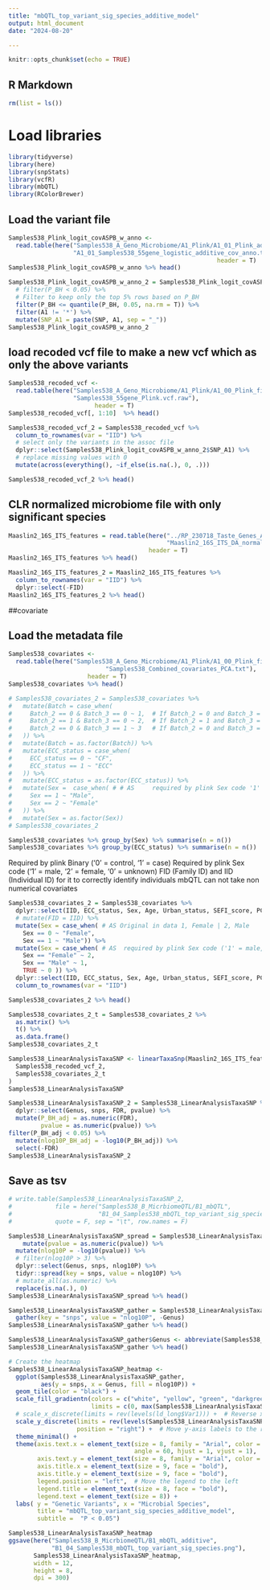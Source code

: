 ```yaml
---
title: "mbQTL_top_variant_sig_species_additive_model"
output: html_document
date: "2024-08-20"

---
```



```r
knitr::opts_chunk$set(echo = TRUE)
```

## R Markdown
```r
rm(list = ls())

```

# Load libraries
```r
library(tidyverse)
library(here)
library(snpStats)
library(vcfR)
library(mbQTL)
library(RColorBrewer)
```


## Load the variant file
```r
Samples538_Plink_logit_covASPB_w_anno <- 
  read.table(here("Samples538_A_Geno_Microbiome/A1_Plink/A1_01_Plink_additive",
                  "A1_01_Samples538_55gene_logistic_additive_cov_anno.txt"),
                                                          header = T)
Samples538_Plink_logit_covASPB_w_anno %>% head()
```


```r
Samples538_Plink_logit_covASPB_w_anno_2 = Samples538_Plink_logit_covASPB_w_anno %>% 
  # filter(P_BH < 0.05) %>%
  # Filter to keep only the top 5% rows based on P_BH
  filter(P_BH <= quantile(P_BH, 0.05, na.rm = T)) %>%
  filter(A1 != '*') %>%
  mutate(SNP_A1 = paste(SNP, A1, sep = "_"))
Samples538_Plink_logit_covASPB_w_anno_2 
```







## load recoded vcf file to make a new vcf which as only the above variants
```r
Samples538_recoded_vcf <- 
  read.table(here("Samples538_A_Geno_Microbiome/A1_Plink/A1_00_Plink_files",
                  "Samples538_55gene_Plink.vcf.raw"),
                        header = T)
Samples538_recoded_vcf[, 1:10]  %>% head()

Samples538_recoded_vcf_2 = Samples538_recoded_vcf %>%
  column_to_rownames(var = "IID") %>%
  # select only the variants in the assoc file
  dplyr::select(Samples538_Plink_logit_covASPB_w_anno_2$SNP_A1) %>% 
  # replace missing values with 0
  mutate(across(everything(), ~if_else(is.na(.), 0, .)))

Samples538_recoded_vcf_2 %>% head()
```



## CLR normalized microbiome file with only significant species

```r

Maaslin2_16S_ITS_features = read.table(here("../RP_230718_Taste_Genes_Analysis_1/Samples538_Analysis/Microbiome538_files",
                                            "Maaslin2_16S_ITS_DA_normalized_features.txt"),
                                       header = T)
Maaslin2_16S_ITS_features %>% head()

Maaslin2_16S_ITS_features_2 = Maaslin2_16S_ITS_features %>%
  column_to_rownames(var = "IID") %>%
  dplyr::select(-FID)
Maaslin2_16S_ITS_features_2 %>% head()
```

##covariate

## Load the metadata file
```r
Samples538_covariates <- 
  read.table(here("Samples538_A_Geno_Microbiome/A1_Plink/A1_00_Plink_files",
                           "Samples538_Combined_covariates_PCA.txt"),
                      header = T)
Samples538_covariates %>% head()

# Samples538_covariates_2 = Samples538_covariates %>%
#   mutate(Batch = case_when(
#     Batch_2 == 0 & Batch_3 == 0 ~ 1,  # If Batch_2 = 0 and Batch_3 = 0, assign Batch = 1
#     Batch_2 == 1 & Batch_3 == 0 ~ 2,  # If Batch_2 = 1 and Batch_3 = 0, assign Batch = 2
#     Batch_2 == 0 & Batch_3 == 1 ~ 3   # If Batch_2 = 0 and Batch_3 = 1, assign Batch = 3
#   )) %>% 
#   mutate(Batch = as.factor(Batch)) %>%
#   mutate(ECC_status = case_when(
#     ECC_status == 0 ~ "CF",
#     ECC_status == 1 ~ "ECC"
#   )) %>% 
#   mutate(ECC_status = as.factor(ECC_status)) %>%
#   mutate(Sex =  case_when( # # AS 	required by plink Sex code '1' = male, '2' = female, '0' = unknown)
#     Sex == 1 ~ "Male",
#     Sex == 2 ~ "Female"
#   )) %>% 
#   mutate(Sex = as.factor(Sex))
# Samples538_covariates_2
```


```r
Samples538_covariates %>% group_by(Sex) %>% summarise(n = n())
Samples538_covariates %>% group_by(ECC_status) %>% summarise(n = n())
```

Required by plink Binary ('0' = control, '1' = case)
Required by plink Sex code ('1' = male, '2' = female, '0' = unknown)
FID (Family ID) and IID (Individual ID) for it to correctly identify individuals
mbQTL can not take non numerical covariates

```r
Samples538_covariates_2 = Samples538_covariates %>% 
  dplyr::select(IID, ECC_status, Sex, Age, Urban_status, SEFI_score, PC1, PC2, PC3, PC4, PC5) %>%
  # mutate(FID = IID) %>%
  mutate(Sex = case_when( # AS Original in data 1, Female | 2, Male 
    Sex == 0 ~ "Female",
    Sex == 1 ~ "Male")) %>% 
  mutate(Sex = case_when( # AS 	required by plink Sex code ('1' = male, '2' = female, '0' = unknown)
    Sex == "Female" ~ 2,
    Sex == "Male" ~ 1,
    TRUE ~ 0 )) %>% 
  dplyr::select(IID, ECC_status, Sex, Age, Urban_status, SEFI_score, PC1, PC2, PC3, PC4, PC5) %>%
  column_to_rownames(var = "IID")

Samples538_covariates_2 %>% head()

Samples538_covariates_2_t = Samples538_covariates_2 %>%
  as.matrix() %>% 
  t() %>% 
  as.data.frame()
Samples538_covariates_2_t 
```



```r
Samples538_LinearAnalysisTaxaSNP <- linearTaxaSnp(Maaslin2_16S_ITS_features_2,
  Samples538_recoded_vcf_2,
  Samples538_covariates_2_t
)
Samples538_LinearAnalysisTaxaSNP 

```



```r
Samples538_LinearAnalysisTaxaSNP_2 = Samples538_LinearAnalysisTaxaSNP %>%
  dplyr::select(Genus, snps, FDR, pvalue) %>%
  mutate(P_BH_adj = as.numeric(FDR),
         pvalue = as.numeric(pvalue)) %>%
filter(P_BH_adj < 0.05) %>% 
  mutate(nlog10P_BH_adj = -log10(P_BH_adj)) %>% 
  select(-FDR)
Samples538_LinearAnalysisTaxaSNP_2 
```


## Save as tsv
```r
# write.table(Samples538_LinearAnalysisTaxaSNP_2, 
#            file = here("Samples538_B_MicrbiomeQTL/B1_mbQTL",
#                        "B1_04_Samples538_mbQTL_top_variant_sig_species.tsv"),
#            quote = F, sep = "\t", row.names = F)

```

```r
Samples538_LinearAnalysisTaxaSNP_spread = Samples538_LinearAnalysisTaxaSNP %>% # Samples538_LinearAnalysisTaxaSNP_2
    mutate(pvalue = as.numeric(pvalue)) %>%
  mutate(nlog10P = -log10(pvalue)) %>%
  # filter(nlog10P > 3) %>%
  dplyr::select(Genus, snps, nlog10P) %>%
  tidyr::spread(key = snps, value = nlog10P) %>% 
  # mutate_all(as.numeric) %>%
  replace(is.na(.), 0)
Samples538_LinearAnalysisTaxaSNP_spread %>% head()

Samples538_LinearAnalysisTaxaSNP_gather = Samples538_LinearAnalysisTaxaSNP_spread %>%
  gather(key = "snps", value = "nlog10P", -Genus) 
Samples538_LinearAnalysisTaxaSNP_gather %>% head()

Samples538_LinearAnalysisTaxaSNP_gather$Genus <- abbreviate(Samples538_LinearAnalysisTaxaSNP_gather$Genus, minlength = 35, use.classes = FALSE)
Samples538_LinearAnalysisTaxaSNP_gather %>% head()
```


```r
# Create the heatmap
Samples538_LinearAnalysisTaxaSNP_heatmap <- 
  ggplot(Samples538_LinearAnalysisTaxaSNP_gather,
         aes(y = snps, x = Genus, fill = nlog10P)) +
  geom_tile(color = "black") +
  scale_fill_gradientn(colors = c("white", "yellow", "green", "darkgreen", "darkred"),
                       limits = c(0, max(Samples538_LinearAnalysisTaxaSNP_gather$nlog10P, na.rm = TRUE))) +
  # scale_x_discrete(limits = rev(levels(ld_long$Var1))) +  # Reverse x-axis order
  scale_y_discrete(limits = rev(levels(Samples538_LinearAnalysisTaxaSNP_gather$snps)),
                   position = "right") +  # Move y-axis labels to the right
  theme_minimal() +
  theme(axis.text.x = element_text(size = 8, family = "Arial", color = "black",
                                   angle = 60, hjust = 1, vjust = 1),
        axis.text.y = element_text(size = 8, family = "Arial", color = "black"),
        axis.title.x = element_text(size = 9, face = "bold"),
        axis.title.y = element_text(size = 9, face = "bold"),
        legend.position = "left",  # Move the legend to the left
        legend.title = element_text(size = 8, face = "bold"),
        legend.text = element_text(size = 8)) +
  labs( y = "Genetic Variants", x = "Microbial Species",
        title = "mbQTL_top_variant_sig_species_additive_model",
        subtitle =  "P < 0.05")

Samples538_LinearAnalysisTaxaSNP_heatmap
ggsave(here("Samples538_B_MicrbiomeQTL/B1_mbQTL_additive",
            "B1_04_Samples538_mbQTL_top_variant_sig_species.png"),
       Samples538_LinearAnalysisTaxaSNP_heatmap,
       width = 12,
       height = 8,
       dpi = 300)

```


